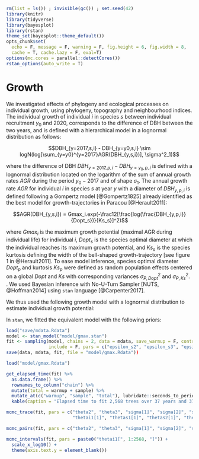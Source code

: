 ```r
rm(list = ls()) ; invisible(gc()) ; set.seed(42)
library(knitr)
library(tidyverse)
library(bayesplot)
library(rstan)
theme_set(bayesplot::theme_default())
opts_chunk$set(
  echo = F, message = F, warning = F, fig.height = 6, fig.width = 8,
  cache = T, cache.lazy = F, eval=T)
options(mc.cores = parallel::detectCores())
rstan_options(auto_write = T)
```

# Growth

We investigated effects of phylogeny and ecological processes on individual growth, using phylogeny, topography and neighbourhood indices.
The individual growth of individual $i$ in species $s$ between individual recruitment $y_0$ and 2020, 
corresponds to the difference of DBH between the two years, and is defined with a hierarchical model in a lognormal distribution as follows:

$$DBH_{y=2017,s,i} - DBH_{y=y0,s,i} \sim logN(log[\sum_{y=y0}^{y=2017}AGR(DBH_{y,s,i})], \sigma^2_1)$$

where the difference of DBH $DBH_{y=2017,p,i}-DBH_{y=y_0,p,i}$ is defined with a lognormal distribution located on the logarithm of the sum of annual growth rates $AGR$ during the period $y_0-2017$ and of shape $\sigma_1$. 
The annual growth rate $AGR$ for individual $i$ in species $s$ at year $y$ with a diameter of $DBH_{y,p,i}$ is defined following a Gompertz model [@Gompertz1825] already identified as the best model for growth-trajectories in Paracou [@Herault2011]:

$$AGR(DBH_{y,s,i}) = Gmax_i.exp(-\frac12[\frac{log(\frac{DBH_{y,p,i}}{Dopt_s})}{Ks_s}]^2)$$

where $Gmax_i$ is the maximum growth potential (maximal AGR during individual life) for individual $i$, 
$Dopt_s$ is the species optimal diameter at which the individual reaches its maximum growth potential, 
and $Ks_s$ is the species kurtosis defining the width of the bell-shaped growth-trajectory [see figure 1 in @Herault2011]. 
To ease model inference, species optimal diameter $Dopt_p$ and kurtosis $Ks_p$ were defined as random population effects centered on a global $Dopt$ and $Ks$ with corresponding variances $\sigma^2_{P,Dopt}$ and $\sigma^2_{P,Ks}$. . 
We used Bayesian inference with No-U-Turn Sampler [NUTS, @Hoffman2014] using `stan` language [@Carpenter2017].

We thus used the following growth model with a lognormal distribution to estimate individual growth potential:

\begin{equation} 
  DBH_{y=today,s,i}  - DBH_{y=y0,s,i} \sim \\
  \mathcal{logN} (log(\sum _{y=y_0} ^{y=today} \theta_{1,s,i}.exp(-\frac12.[\frac{log(\frac{DBH_{y,s,i}}{100.\theta_{2,s}})}{\theta_{3,s}}]^2)), \sigma_1) \\ 
  \theta_{1,s,i} \sim \mathcal {logN}(log(\theta_{1,s}), \sigma_2) \\ 
  \theta_{2,s} \sim \mathcal {logN}(log(\theta_2),\sigma_3) \\ 
  \theta_{3,s} \sim \mathcal {logN}(log(\theta_3),\sigma_4)
  (\#eq:gmaxth)
\end{equation} 

In `stan`, we fitted the equivalent model with the following priors:

\begin{equation} 
  DBH_{y=today,s,i}  - DBH_{y=y0,s,i} \sim \\
  \mathcal{logN} (log(\sum _{y=y_0} ^{y=today} \hat{\theta_{1,s,i}}.exp(-\frac12.[\frac{log(\frac{DBH_{y,s,i}}{100.\hat{\theta_{2,s}}})}{\hat{\theta_{3,s}}}]^2)), \sigma_1) \\ 
  \hat{\theta_{1,s,i}} = e^{log(\theta_{1,s}) + \sigma_2.\epsilon_{1,i}} \\ 
  \hat{\theta_{2,s}}  = e^{log(\theta_2) + \sigma_3.\epsilon_{2,s}} \\ 
  \hat{\theta_{3,s}}  = e^{log(\theta_3) + \sigma_4.\epsilon_{3,s}} \\  
  \epsilon_{1,i} \sim \mathcal{N}(0,1) \\
  \epsilon_{2,p} \sim \mathcal{N}(0,1) \\
  \epsilon_{3,p} \sim \mathcal{N}(0,1) \\
  ~ \\
  (\theta_{1,p}, \theta_2, \theta_3) \sim \mathcal{logN}^3(log(1),1) \\ 
  (\sigma_1, \sigma_2, \sigma_3, \sigma_4) \sim \mathcal{N}^4_T(0,1) \\ 
  (\#eq:gmaxstan)
\end{equation} 

```r
load("save/mdata.Rdata")
model <- stan_model("model/gmax.stan")
fit <- sampling(model, chains = 2, data = mdata, save_warmup = F, control = list(adapt_delta = 0.99, max_treedepth = 12),
                include = F, pars = c("epsilon_s2", "epsilon_s3", "epsilon_i", "DBH"))
save(data, mdata, fit, file = "model/gmax.Rdata"))
```

```r
load("model/gmax.Rdata")
```

```r
get_elapsed_time(fit) %>% 
  as.data.frame() %>% 
  rownames_to_column("chain") %>% 
  mutate(total = warmup + sample) %>% 
  mutate_at(c("warmup", "sample", "total"), lubridate::seconds_to_period) %>% 
  kable(caption = "Elapsed time to fit 2,568 trees over 37 years and 378 species in the plot 14 of Paracou.")
```

```r
mcmc_trace(fit, pars = c("theta2", "theta3", "sigma[1]", "sigma[2]", "sigma[3]", "sigma[4]", "lp__", 
                         "thetai1[1]", "thetas1[1]", "thetas2[1]", "thetas3[1]"), np = nuts_params(fit))
```

```r
mcmc_pairs(fit, pars = c("theta2", "theta3", "sigma[1]", "sigma[2]", "sigma[3]", "sigma[4]"), np = nuts_params(fit))
```

```r
mcmc_intervals(fit, pars = paste0("thetai1[", 1:2568, "]")) +
  scale_x_log10() +
  theme(axis.text.y = element_blank())
```

